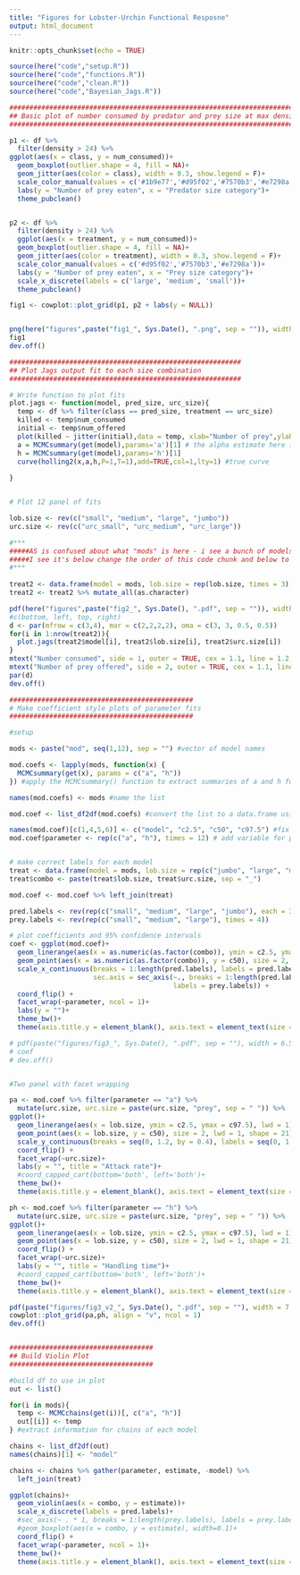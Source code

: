 ```yaml
---
title: "Figures for Lobster-Urchin Functional Resposne"
output: html_document
---
```


```r
knitr::opts_chunk$set(echo = TRUE)
```

```r


source(here("code","setup.R"))
source(here("code","functions.R"))
source(here("code","clean.R"))
source(here("code","Bayesian_Jags.R"))

```


```r

###############################################################################
## Basic plot of number consumed by predator and prey size at max density
##############################################################################

p1 <- df %>%
  filter(density > 24) %>%
ggplot(aes(x = class, y = num_consumed))+
  geom_boxplot(outlier.shape = 4, fill = NA)+
  geom_jitter(aes(color = class), width = 0.3, show.legend = F)+
  scale_color_manual(values = c('#1b9e77','#d95f02','#7570b3','#e7298a'))+
  labs(y = "Number of prey eaten", x = "Predator size category")+
  theme_pubclean()


p2 <- df %>%
  filter(density > 24) %>%
  ggplot(aes(x = treatment, y = num_consumed))+
  geom_boxplot(outlier.shape = 4, fill = NA)+
  geom_jitter(aes(color = treatment), width = 0.3, show.legend = F)+
  scale_color_manual(values = c('#d95f02','#7570b3','#e7298a'))+
  labs(y = "Number of prey eaten", x = "Prey size category")+
  scale_x_discrete(labels = c('large', 'medium', 'small'))+
  theme_pubclean()

fig1 <- cowplot::plot_grid(p1, p2 + labs(y = NULL))


png(here("figures",paste("fig1_", Sys.Date(), ".png", sep = "")), width = 623*1.2, height = 369*1.2)
fig1
dev.off()
```

```r

##########################################################
## Plot Jags output fit to each size combination
##########################################################

# Write function to plot fits
plot.jags <- function(model, pred_size, urc_size){
  temp <- df %>% filter(class == pred_size, treatment == urc_size)
  killed <- temp$num_consumed
  initial <- temp$num_offered
  plot(killed ~ jitter(initial),data = temp, xlab="Number of prey",ylab="Number consumed", ylim = c(0,26), main = paste(pred_size, "lobster", "-", strsplit(urc_size, "_")[[1]][2], "urchins"))
  a = MCMCsummary(get(model),params='a')[1] # the alpha estimate here is often bounding up against zero
  h = MCMCsummary(get(model),params='h')[1]
  curve(holling2(x,a,h,P=1,T=1),add=TRUE,col=1,lty=1) #true curve
  
}


# Plot 12 panel of fits

lob.size <- rev(c("small", "medium", "large", "jumbo"))
urc.size <- rev(c("urc_small", "urc_medium", "urc_large"))

#***
#####AS is confused about what "mods" is here - i see a bunch of models in the bayesian fits but not mods? oh okay
#####I see it's below change the order of this code chunk and below to make sure mods is already defined 
#***
  
treat2 <- data.frame(model = mods, lob.size = rep(lob.size, times = 3), urc.size = rep(urc.size, each = 4))
treat2 <- treat2 %>% mutate_all(as.character)

pdf(here("figures",paste("fig2_", Sys.Date(), ".pdf", sep = "")), width = 11, height = 7)
#c(bottom, left, top, right)
d <- par(mfrow = c(3,4), mar = c(2,2,2,2), oma = c(3, 3, 0.5, 0.5))
for(i in 1:nrow(treat2)){
  plot.jags(treat2$model[i], treat2$lob.size[i], treat2$urc.size[i])
}
mtext("Number consumed", side = 1, outer = TRUE, cex = 1.1, line = 1.2, font =2)
mtext("Number of prey offered", side = 2, outer = TRUE, cex = 1.1, line = 1.2, font = 2)
par(d)
dev.off()

```

```r

##############################################
# Make coefficient style plots of parameter fits
##############################################

#setup

mods <- paste("mod", seq(1,12), sep = "") #vector of model names

mod.coefs <- lapply(mods, function(x) {
  MCMCsummary(get(x), params = c("a", "h"))
}) #apply the MCMCsummary() function to extract summaries of a and h for each model

names(mod.coefs) <- mods #name the list 

mod.coef <- list_df2df(mod.coefs) #convert the list to a data.frame using the nifty qdap package function

names(mod.coef)[c(1,4,5,6)] <- c("model", "c2.5", "c50", "c97.5") #fix the name
mod.coef$parameter <- rep(c("a", "h"), times = 12) # add variable for parameter


# make correct labels for each model
treat <- data.frame(model = mods, lob.size = rep(c("jumbo", "large", "medium", "small"), times = 3), urc.size = rep(c("large", "medium", "small"), each = 4))
treat$combo <- paste(treat$lob.size, treat$urc.size, sep = "_")

mod.coef <- mod.coef %>% left_join(treat)

pred.labels <- rev(rep(c("small", "medium", "large", "jumbo"), each = 3))
prey.labels <- rev(rep(c("small", "medium", "large"), times = 4))

# plot coefficients and 95% confidence intervals
coef <- ggplot(mod.coef)+
  geom_linerange(aes(x = as.numeric(as.factor(combo)), ymin = c2.5, ymax = c97.5), lwd = 1) +
  geom_point(aes(x = as.numeric(as.factor(combo)), y = c50), size = 2, lwd = 1, shape = 21)+
  scale_x_continuous(breaks = 1:length(pred.labels), labels = pred.labels, 
                     sec.axis = sec_axis(~., breaks = 1:length(pred.labels), 
                                         labels = prey.labels)) +
  coord_flip() +
  facet_wrap(~parameter, ncol = 1)+
  labs(y = "")+
  theme_bw()+
  theme(axis.title.y = element_blank(), axis.text = element_text(size = 12), axis.title = element_text(size = 14))

# pdf(paste("figures/fig3_", Sys.Date(), ".pdf", sep = ""), width = 6.5 , height = 10)
# coef
# dev.off()


#Two panel with facet wrapping

pa <- mod.coef %>% filter(parameter == "a") %>%
  mutate(urc.size, urc.size = paste(urc.size, "prey", sep = " ")) %>%
ggplot()+
  geom_linerange(aes(x = lob.size, ymin = c2.5, ymax = c97.5), lwd = 1) +
  geom_point(aes(x = lob.size, y = c50), size = 2, lwd = 1, shape = 21)+
  scale_y_continuous(breaks = seq(0, 1.2, by = 0.4), labels = seq(0, 1.2, by = 0.4) ) +
  coord_flip() +
  facet_wrap(~urc.size)+
  labs(y = "", title = "Attack rate")+
  #coord_capped_cart(bottom='both', left='both')+
  theme_bw()+
  theme(axis.title.y = element_blank(), axis.text = element_text(size = 12), axis.title = element_text(size = 14))

ph <- mod.coef %>% filter(parameter == "h") %>%
  mutate(urc.size, urc.size = paste(urc.size, "prey", sep = " ")) %>%
ggplot()+
  geom_linerange(aes(x = lob.size, ymin = c2.5, ymax = c97.5), lwd = 1) +
  geom_point(aes(x = lob.size, y = c50), size = 2, lwd = 1, shape = 21)+
  coord_flip() +
  facet_wrap(~urc.size)+
  labs(y = "", title = "Handling time")+
  #coord_capped_cart(bottom='both', left='both')+
  theme_bw()+
  theme(axis.title.y = element_blank(), axis.text = element_text(size = 12), axis.title = element_text(size = 14))

pdf(paste("figures/fig3_v2_", Sys.Date(), ".pdf", sep = ""), width = 7 , height = 5)
cowplot::plot_grid(pa,ph, align = "v", ncol = 1)
dev.off()


####################################
## Build Violin Plot
####################################

#build df to use in plot
out <- list()

for(i in mods){
  temp <- MCMCchains(get(i))[, c("a", "h")]
  out[[i]] <- temp
} #extract information for chains of each model

chains <- list_df2df(out)
names(chains)[1] <- "model"

chains <- chains %>% gather(parameter, estimate, -model) %>%
  left_join(treat)

ggplot(chains)+
  geom_violin(aes(x = combo, y = estimate))+
  scale_x_discrete(labels = pred.labels)+
  #sec_axis(~ . * 1, breaks = 1:length(prey.labels), labels = prey.labels)+
  #geom_boxplot(aes(x = combo, y = estimate), width=0.1)+
  coord_flip() +
  facet_wrap(~parameter, ncol = 1)+
  theme_bw()+
  theme(axis.title.y = element_blank(), axis.text = element_text(size = 12), axis.title = element_text(size = 14))

```

